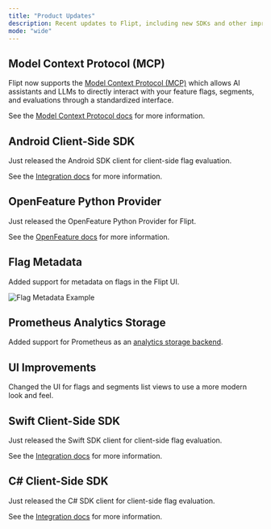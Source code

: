```yaml
---
title: "Product Updates"
description: Recent updates to Flipt, including new SDKs and other improvements.
mode: "wide"
---
```


<Update label="March 2025">

## Model Context Protocol (MCP)

Flipt now supports the [Model Context Protocol (MCP)](/tooling/model-context-protocol) which allows AI assistants and LLMs to directly interact with your feature flags, segments, and evaluations through a standardized interface.

See the [Model Context Protocol docs](/tooling/model-context-protocol) for more information.

## Android Client-Side SDK

Just released the Android SDK client for client-side flag evaluation.

See the [Integration docs](/integration/client) for more information.

</Update>

<Update label="January 2025">

## OpenFeature Python Provider

Just released the OpenFeature Python Provider for Flipt.

See the [OpenFeature docs](/integration/openfeature) for more information.

## Flag Metadata

Added support for metadata on flags in the Flipt UI.

![Flag Metadata Example](/images/concepts/flags_metadata.png)

</Update>

<Update label="November 2024">

## Prometheus Analytics Storage

Added support for Prometheus as an [analytics storage backend](/configuration/analytics#prometheus).

## UI Improvements

Changed the UI for flags and segments list views to use a more modern look and feel.

</Update>

<Update label="October 2024">

## Swift Client-Side SDK

Just released the Swift SDK client for client-side flag evaluation.

See the [Integration docs](/integration/client) for more information.

## C# Client-Side SDK

Just released the C# SDK client for client-side flag evaluation.

See the [Integration docs](/integration/client) for more information.

</Update>
